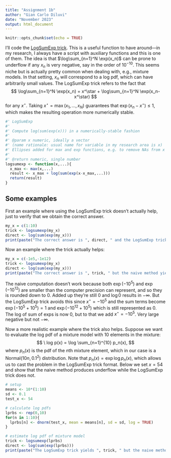 ```yaml
---
title: "Assignment 1b"
author: "Gian Carlo Diluvi"
date: "November 2023"
output: html_document
---
```


```r
knitr::opts_chunk$set(echo = TRUE)
```

I'll code the [LogSumExp trick](https://en.wikipedia.org/wiki/LogSumExp).
This is a useful function to have around&mdash;in my research,
I always have a script with auxiliary functions and this is one of them.
The idea is that $\log\sum_{n=1}^N \exp(x_n)$
can be prone to underflow if any $x_n$ is very negative, 
say in the order of $10^{-10}$.
This seems niche but is actually pretty common when dealing with, e.g.,
mixture models.
In that setting, $x_n$ will correspond to a log pdf,
which can have arbitrarily small values.
The LogSumExp trick refers to the fact that
$$
  \log\sum_{n=1}^N \exp(x_n)
  = x^\star + \log\sum_{n=1}^N \exp(x_n-x^\star)
$$
for any $x^\star$. Taking $x^\star = \max(x_1,\dots,x_N)$
guarantees that $\exp(x_n-x^\star)\leq 1$,
which makes the resulting operation more numerically stable.

```r
#' LogSumExp
#' 
#' Compute log(sum(exp(x))) in a numerically-stable fashion
#'
#' @param x numeric, ideally a vector 
#' (name rationale: usual name for variable in my research area is x)
#' Ellipses added for max and exp functions, e.g. to remove NAs from x
#' 
#' @return numeric, single number
logsumexp <- function(x,...){
  x_max <- max(x,...)
  result <- x_max + log(sum(exp(x-x_max,...)))
  return(result)
}

```


## Some examples

First an example where using the LogSumExp trick doesn't actually help,
just to verify that we obtain the correct answer.

```r
my_x = c(1:10)
trick <- logsumexp(my_x)
direct <- log(sum(exp(my_x)))
print(paste("The correct answer is ", direct, " and the LogSumExp trick yields ", trick))
```

Now an example where the trick actually helps:

```r
my_x = c(-1e5,-1e12)
trick <- logsumexp(my_x)
direct <- log(sum(exp(my_x)))
print(paste("The correct answer is ", trick, " but the naive method yields ", direct))
```

The naive computation doesn't work because both $\exp(-10^{5})$
and $\exp(-10^{12})$ are smaller than the
computer precision can represent, and so they is rounded down to 0.
Added up they're still 0 and $\log 0$ results in $-\infty$.
But the LogSumExp trick avoids this since
$x^\star = -10^{5}$ and the sum terms become
$\exp(-10^{5}+10^{5})=1$ and $\exp(-10^{12}+10^{5})$
which is still represented as 0.
The log of sum of exps is now 0,
but to that we add $x^\star=-10^{5}$.
Very large negative but not $-\infty$.


Now a more realistic example where the trick also helps.
Suppose we want to evaluate the log pdf of a mixture model
with 10 elements in the mixture:
$$
  \ log p(x) = \log \sum_{n=1}^{10} p_n(x),
$$
where $p_n(x)$ is the pdf of the $n$th mixture element,
which in our case is a Normal$(10n,0.1^2)$ distribution.
Note that $p_n(x) = \exp\log p_n(x)$,
which allows us to cast the problem in the LogSumExp trick format.
Below we set $x=54$ and show that the naive method produces underflow
while the LogSumExp trick does not.

```r
# setup
means <- 10*(1:10)
sd <- 0.1
test_x <- 54

# calculate log pdfs
lprbs <- rep(0,10)
for(n in 1:10){
  lprbs[n] <- dnorm(test_x, mean = means[n], sd = sd, log = TRUE)
}

# estimate log pdf of mixture model
trick <- logsumexp(lprbs)
direct <- log(sum(exp(lprbs)))
print(paste("The LogSumExp trick yields ", trick, " but the naive method yields ", direct))
```